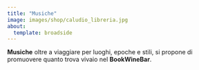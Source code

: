 ```yaml
---
title: "Musiche"
image: images/shop/caludio_libreria.jpg
about:
  template: broadside
---
```


**Musiche** oltre a viaggiare per luoghi, epoche e stili, si propone di promuovere quanto trova vivaio nel **BookWineBar**.

